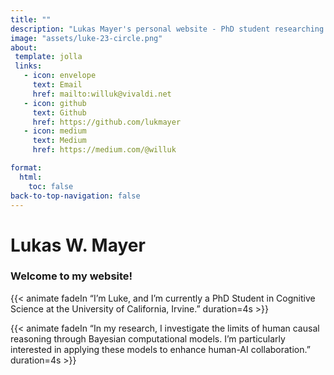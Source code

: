 ```yaml
---
title: ""
description: "Lukas Mayer's personal website - PhD student researching Computational Cognitive Science and Human-AI collaboration. Also posts about Data Science/statistics, software development, tech tips, and more."
image: "assets/luke-23-circle.png"
about:
 template: jolla
 links:
   - icon: envelope
     text: Email
     href: mailto:willuk@vivaldi.net
   - icon: github
     text: Github
     href: https://github.com/lukmayer
   - icon: medium
     text: Medium
     href: https://medium.com/@willuk

format: 
  html:
    toc: false
back-to-top-navigation: false
---
```



<style>

/* Adjust the image size in the Jolla template */
img {
  width: 100%; /* Allow image to grow to full width of the container */
  max-width: 300px; /* Set the maximum width of the image */
  height: auto; /* Maintain aspect ratio */
  margin-bottom: 20px; /* Add some space below the image */
}

/* Optional: Adjust only specific images (e.g., profile pictures) */
.about-entity img {
  max-width: 400px; /* Increase the max width for specific images */
}


/* Flexbox layout for .about-entity */
.about-entity {
  display: flex;
  align-items: center; /* Vertically align image and text */
  flex-wrap: wrap; /* Allow wrapping for small screens */
  justify-content: flex-start; /* Ensure image and text are aligned to the left */
  overflow: hidden; /* Prevent overflow if the content exceeds container size */
}


/* Responsive behavior for narrow screens */
@media screen and (max-width: 600px) {
  .about-entity {
    flex-direction: column; /* Stack the image and text vertically */
    align-items: center; /* Center the content */
  }

  .about-entity img {
    width: 100%; /* Scale image to the width of the container */
    max-width: 150px; /* Prevent the image from growing too large */
    height: auto; /* Maintain the aspect ratio */
    object-fit: contain; /* Ensure the entire image is visible inside the container */
    margin-right: 0; /* Remove right margin when stacked */
    margin-bottom: 15px; /* Add space below the image */
  }
}


/* Add some container-specific styling to prevent cropping */
.about-entity img {
  max-width: 100%; /* Ensure image fits within the container */
  object-fit: contain; /* Maintain image aspect ratio and prevent cropping */
}

.about-entity.fade-in {
  opacity: 1; /* Fully visible when the fade-in is applied */
}



/* CSS for fade-in effect */
.fade-in {
  opacity: 0;
  transition: opacity 2s ease-in;
}

.content.quarto-banner-title-block {
  display: flex;
  flex-direction: column; /* Stack elements vertically */
}



</style>


<script>

  window.addEventListener("load", function() {
    var aboutEntity = document.querySelector(".about-entity");
    aboutEntity.classList.add("fade-in");
  });


</script>




# Lukas W. Mayer



### Welcome to my website!

{{< animate fadeIn "I'm Luke, and I'm currently a PhD Student in Cognitive Science at the University of California, Irvine." duration=4s >}}

{{< animate fadeIn "In my research, I investigate the limits of human causal reasoning through Bayesian computational models. I'm particularly interested in applying these models to enhance human-AI collaboration." duration=4s >}}





